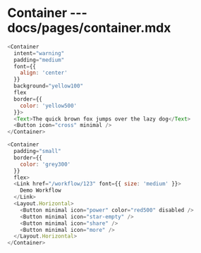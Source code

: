 # Container --- docs/pages/container.mdx

```js live=true
<Container
  intent="warning"
  padding="medium"
  font={{
    align: 'center'
  }}
  background="yellow100"
  flex
  border={{
    color: 'yellow500'
  }}>
  <Text>The quick brown fox jumps over the lazy dog</Text>
  <Button icon="cross" minimal />
</Container>
```

```js live=true
<Container
  padding="small"
  border={{
    color: 'grey300'
  }}
  flex>
  <Link href="/workflow/123" font={{ size: 'medium' }}>
    Demo Workflow
  </Link>
  <Layout.Horizontal>
    <Button minimal icon="power" color="red500" disabled />
    <Button minimal icon="star-empty" />
    <Button minimal icon="share" />
    <Button minimal icon="more" />
  </Layout.Horizontal>
</Container>
```
